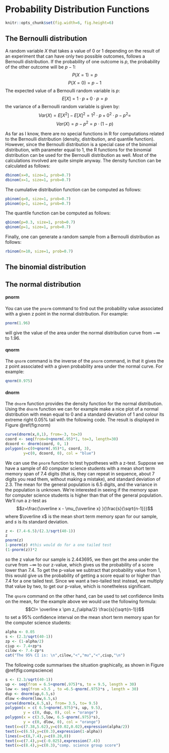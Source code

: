 # Probability Distribution Functions

```{r setup, include=FALSE}
knitr::opts_chunk$set(fig.width=6, fig.height=6)
```

## The Bernoulli distribution {#bernoulli}

A random variable $X$ that takes a value of 0 or 1 depending on the result of an experiment 
that can have only two possible outcomes, follows a Bernoulli distribution. If the probability
of one outcome is $p$, the probability of the other outcome will be $p-1$:
$$ P(X=1) = p$$
$$ P(X=0) = p-1$$
The expected value of a Bernoulli random variable is $p$:
$$ E[X]= 1\cdot p + 0\cdot p = p$$
the variance of a Bernoulli random variable is given by:
$$ Var(X) = E[X^2] - E[X]^2 = 1^2\cdot p + 0^2\cdot p - p^2 =$$
$$Var(X) = p-p^2 = p\cdot(1-p)$$

As far as I know, there are no special functions in R for computations related to the Bernoulli distribution (density, distribution, and quantile function). However, since the Bernoulli distribution is a special case of the binomial distribution, with parameter \emph{size} equal to 1, the R functions for the binomial distribution can be used for the Bernoulli distribution as well. Most of the calculations involved are quite simple anyway.
The density function can be calculated as follows:

```{r}
dbinom(x=0, size=1, prob=0.7)
dbinom(x=1, size=1, prob=0.7)
```

The cumulative distribution function can be computed as follows:

```{r}
pbinom(q=0, size=1, prob=0.7)
pbinom(q=1, size=1, prob=0.7)
```

The quantile function can be computed as follows:

```{r}
qbinom(p=0.3, size=1, prob=0.7)
qbinom(p=1, size=1, prob=0.7)
```

Finally, one can generate a random sample from a Bernoulli
distribution as follows:

```{r}
rbinom(n=10, size=1, prob=0.7)
```

## The binomial distribution {#binomial}


## The normal distribution {#normal}

#### pnorm
You can use the `pnorm` command to find out the probability value associated with a given z point in the normal distribution. For example:
```{r}
pnorm(1.96)
```
will give the value of the area under the normal distribution curve from $-\infty$ to $1.96$.

#### qnorm
The `qnorm` command is the inverse of the `pnorm` command, in that it gives the z point associated with a given probability area under the normal curve. For example:
```{r}
qnorm(0.975)
```

#### dnorm
The `dnorm` function provides the density function for the normal distribution. Using the `dnorm` function we can for example make a nice plot of a normal distribution with mean equal to $0$ and a standard deviation of $1$ and colour its extreme right $0.05\%$ tail with the following code. The result is displayed in Figure \@ref(fig:norm)

```{r norm, fig.cap="The normal distribution"}
curve(dnorm(x,0,1), from=-3, to=3)
coord <- seq(from=0+qnorm(.95)*1, to=3, length=30)
dcoord <- dnorm(coord, 0, 1)
polygon(x=c(0+qnorm(.95)*1, coord, 3),
        y=c(0, dcoord, 0), col = "blue")
```

We can use the `pnorm` function to test hypotheses with a z-test. Suppose we have a sample of 40 computer science students with a mean short term memory span of $7.4$ digits (that is, they can repeat in sequence, about $7$ digits you read them, without making a mistake), and standard deviation of $2.3$. The mean for the general population is $6.5$ digits, and the variance in the population is unknown. We're interested in seeing if the memory span for computer science students is higher than that of the general population. We'll run a z-test as$$z=\frac{\overline x - \mu_{\overline x} }{\frac{s}{\sqrt{n-1}}}$$
where $\overline x$ is the mean short term memory span for our sample, and $s$ is its standard deviation.
```{r}
z <- (7.4-6.5)/(2.3/sqrt(40-1))
z
pnorm(z)
1-pnorm(z) #this would do for a one tailed test
(1-pnorm(z))*2
```

so the z value for our sample is $2.443695$, we then get the area under the curve from  $-\infty$ to our z-value, which gives us the probability of a score lower than $7.4$. To get the p-value we subtract that probability value from $1$, this would give us the probability of getting a score equal to or higher than $7.4$ for a one tailed test. Since we want a two-tailed test instead, we multiply that value by two, to get our p-value, which is nonetheless significant. 

The `qnorm` command on the other hand, can be used to set confidence limits on the mean, for the example above we would use the following formula:
$$CI= \overline x \pm z_{\alpha/2} \frac{s}{\sqrt{n-1}}$$
to set a $95\%$ confidence interval on the mean short term memory span for the computer science students:

```{r}
alpha <- 0.05
s <- (2.3/sqrt(40-1))
zp <- (1-alpha/2)
ciup <- 7.4+zp*s
cilow <- 7.4-zp*s
cat("The 95% CI is: \n",cilow,"<","mu","<",ciup,"\n")
```

The following code summarises the situation graphically, as shown in Figure \@ref(fig:compscience)

```{r compscience, fig.cap="Short term memory span experiment, z-test"}
s <- (2.3/sqrt(40-1))
up <- seq(from = 6.5+qnorm(.975)*s, to = 9.5, length = 30)
low <- seq(from =3.5 , to =6.5-qnorm(.975)*s , length = 30)
dup <- dnorm(up,6.5,s)
dlow <-dnorm(low,6.5,s)
curve(dnorm(x,6.5,s), from= 3.5, to= 9.5)
polygon(x = c( 6.5+qnorm(.975)*s, up, 9.5),
        y = c(0, dup, 0), col = "orange")
polygon(x = c(3.5,low, 6.5-qnorm(.975)*s),
        y = c(0, dlow, 0), col = "orange")
text(x=c(7.38,5.62),y=c(0.02,0.02),expression(alpha/2))
text(x=c(6.5),y=c(0.3),expression(1-alpha))
lines(x=c(8,7.4),y=c(0.28,0))
text(x=c(7.4),y=c(-0.025),expression(7.4))
text(x=c(8.4),y=c(0.3),"comp. science group score")
```

